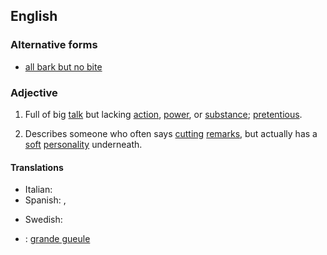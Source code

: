 ==English==

===Alternative forms===
* [[all bark but no bite]]

===Adjective===
{{en-adj|head=[[all]] [[bark]] [[and]] [[no]] [[bite]]|-}}

# {{context|idiomatic|lang=en}} Full of big [[talk]] but lacking [[action]], [[power]], or [[substance]]; [[pretentious]].
# {{context|idiomatic|lang=en}} Describes someone who often says [[cutting]] [[remarks]], but actually has a [[soft]] [[personality]] underneath.

====Translations====
{{trans-top|full of big talk}}
* Italian: {{t-|it|tutto fumo e niente arrosto}}
* Spanish: {{t-|es|perro ladrador, poco mordedor}}, {{t-|es|mucho ruido y pocas nueces}}
{{trans-mid}}
* Swedish: {{t-|sv|stor i orden men liten på jorden}}
{{trans-bottom}}

{{checktrans-top}}
* {{ttbc|fr}}: [[grande gueule]]
{{trans-bottom}}